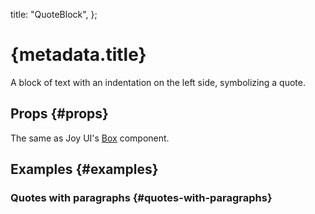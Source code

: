 
  title: "QuoteBlock",
};


# {metadata.title}

A block of text with an indentation on the left side, symbolizing a quote.

## Props \{#props}

The same as Joy UI's [Box](https://mui.com/joy-ui/react-box/) component.

## Examples \{#examples}

### Quotes with paragraphs \{#quotes-with-paragraphs}

<QuotesWithParagraphsExample />
